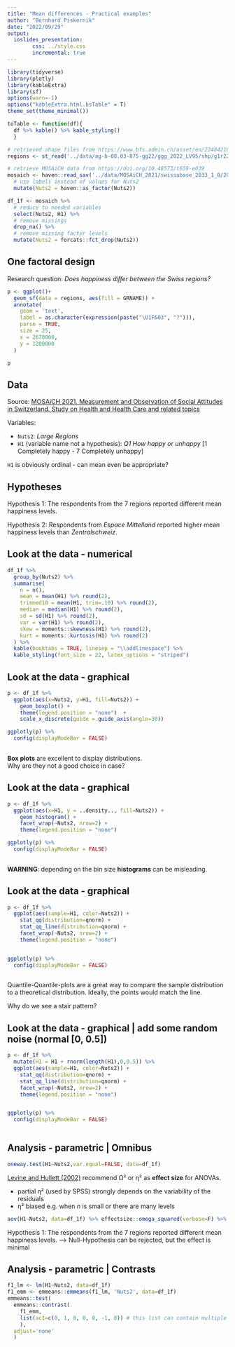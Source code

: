 ```yaml
---
title: "Mean differences - Practical examples"
author: "Bernhard Piskernik"
date: "2022/09/29"
output: 
  ioslides_presentation:
        css: ../style.css
        incremental: true
---
```




```r
library(tidyverse)
library(plotly)
library(kableExtra)
library(sf)
options(warn=-1)
options("kableExtra.html.bsTable" = T)
theme_set(theme_minimal())
```


```r
toTable <- function(df){
  df %>% kable() %>% kable_styling()
  }
```


```r
# retrieved shape files from https://www.bfs.admin.ch/asset/en/22484210
regions <- st_read('../data/ag-b-00.03-875-gg22/ggg_2022_LV95/shp/g1r22.shp', quiet=TRUE)

# retrieve MOSAiCH data from https://doi.org/10.48573/t659-e039
mosaich <- haven::read_sav('../data/MOSAiCH_2021/swissubase_2033_1_0/2033_MOSAiCH2021_Data_E_v1.0.0.sav') %>%
  # use labels instead of values for Nuts2
  mutate(Nuts2 = haven::as_factor(Nuts2))

df_1f <- mosaich %>%
  # reduce to needed variables
  select(Nuts2, H1) %>%
  # remove missings
  drop_na() %>%
  # remove missing factor levels
  mutate(Nuts2 = forcats::fct_drop(Nuts2))
```



## One factoral design {.build}

Research question: *Does happiness differ between the Swiss regions?*




```r
p <- ggplot()+
  geom_sf(data = regions, aes(fill = GRNAME)) +
  annotate(
    geom = 'text',
    label = as.character(expression(paste("\U1F603", "?"))),
    parse = TRUE, 
    size = 25,
    x = 2670000,
    y = 1200000
  )

p
```


## Data {.build}

Source: [MOSAiCH 2021. Measurement and Observation of Social Attitudes in Switzerland. Study on Health and Health Care and related topics](https://doi.org/10.48573/t659-e039)

Variables:

* `Nuts2`: _Large Regions_ 
* `H1` (variable name not a hypothesis): _Q1 How happy or unhappy_ [1 Completely happy - 7 Completely unhappy]

`H1` is obviously ordinal - can mean even be appropriate?

## Hypotheses {.build .flexbox .vcenter}

Hypothesis 1: The respondents from the 7 regions reported different mean happiness levels.


Hypothesis 2: Respondents from _Espace Mittelland_ reported higher mean happiness levels than _Zentralschweiz_.


## Look at the data - numerical 

\renewcommand{\arraystretch}{2}
```r
df_1f %>%
  group_by(Nuts2) %>%
  summarise(
    n = n(),
    mean = mean(H1) %>% round(2),
    trimmed10 = mean(H1, trim=.10) %>% round(2),
    median = median(H1) %>% round(2),
    sd = sd(H1) %>% round(2),
    var = var(H1) %>% round(2),
    skew = moments::skewness(H1) %>% round(2),
    kurt = moments::kurtosis(H1) %>% round(2)
  ) %>%
  kable(booktabs = TRUE, linesep = "\\addlinespace") %>%
  kable_styling(font_size = 22, latex_options = "striped")
```

## Look at the data - graphical {.build}

```r
p <- df_1f %>%
  ggplot(aes(x=Nuts2, y=H1, fill=Nuts2)) +
    geom_boxplot() +
    theme(legend.position = "none")  +
    scale_x_discrete(guide = guide_axis(angle=30)) 

ggplotly(p) %>%
  config(displayModeBar = FALSE)
    
```

**Box plots** are excellent to display distributions.<br>Why are they not a good choice in case?

## Look at the data - graphical {.build}

```r
p <- df_1f %>%
  ggplot(aes(x=H1, y = ..density.., fill=Nuts2)) +
    geom_histogram() +
    facet_wrap(~Nuts2, nrow=2) +
    theme(legend.position = "none")  

ggplotly(p) %>%
  config(displayModeBar = FALSE)
    
```

**WARNING**: depending on the bin size **histograms** can be misleading. 

## Look at the data - graphical {.build}

```r
p <- df_1f %>%
  ggplot(aes(sample=H1, color=Nuts2)) +
    stat_qq(distribution=qnorm) + 
    stat_qq_line(distribution=qnorm) +
    facet_wrap(~Nuts2, nrow=2) +
    theme(legend.position = "none")  


ggplotly(p) %>%
  config(displayModeBar = FALSE)
    
```


Quantile-Quantile-plots are a great way to compare the sample distribution to a theoretical distribution. Ideally, the points would match the line.

Why do we see a stair pattern?

## Look at the data - graphical | add some random noise (normal [0, 0.5]) {.build .smaller}

```r
p <- df_1f %>%
  mutate(H1 = H1 + rnorm(length(H1),0,0.5)) %>%
  ggplot(aes(sample=H1, color=Nuts2)) +
    stat_qq(distribution=qnorm) + 
    stat_qq_line(distribution=qnorm) +
    facet_wrap(~Nuts2, nrow=2) +
    theme(legend.position = "none")  


ggplotly(p) %>%
  config(displayModeBar = FALSE)
    
```

## Analysis - parametric | Omnibus {.smaller .build  #reduceTopMarginCode}


```r
oneway.test(H1~Nuts2,var.equal=FALSE, data=df_1f)
```


[Levine and Hullett (2002)](https://doi.org/10.1111/j.1468-2958.2002.tb00828.x) recommend Ω² or η² as **effect size** for ANOVAs.

* partial η² (used by SPSS) strongly depends on the variability of the residuals
* η² biased e.g. when _n_ is small or there are many levels

```r
aov(H1~Nuts2, data=df_1f) %>% effectsize::omega_squared(verbose=F) %>% toTable()
```


Hypothesis 1: The respondents from the 7 regions reported different mean happiness levels. --> Null-Hypothesis can be rejected, but the effect is minimal

## Analysis - parametric | Contrasts {.smaller .build}

```r
f1_lm <- lm(H1~Nuts2, data=df_1f)
f1_emm <- emmeans::emmeans(f1_lm, 'Nuts2', data=df_1f)
emmeans::test(
  emmeans::contrast(
    f1_emm, 
    list(ac1=c(0, 1, 0, 0, 0, -1, 0)) # this list can contain multiple contrasts
    ),
  adjust='none'
  )
```



